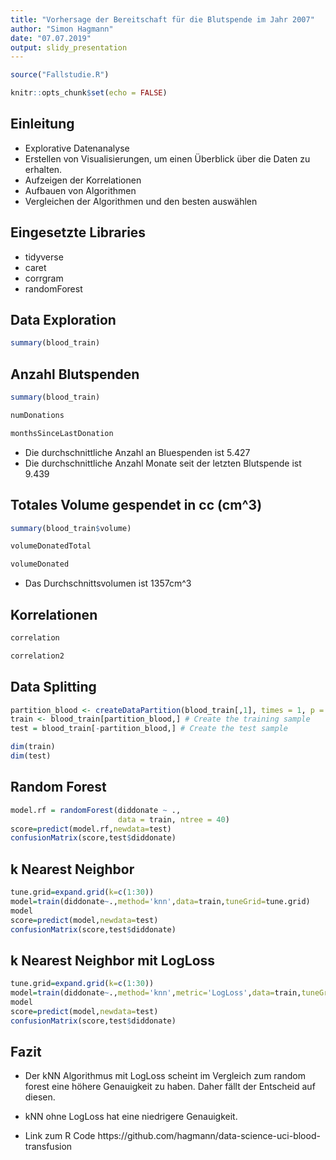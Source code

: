 ```yaml
---
title: "Vorhersage der Bereitschaft für die Blutspende im Jahr 2007"
author: "Simon Hagmann"
date: "07.07.2019"
output: slidy_presentation
---
```


```r
source("Fallstudie.R")
```

```r
knitr::opts_chunk$set(echo = FALSE)
```


## Einleitung

* Explorative Datenanalyse
* Erstellen von Visualisierungen, um einen Überblick über die Daten zu erhalten.
* Aufzeigen der Korrelationen
* Aufbauen von Algorithmen
* Vergleichen der Algorithmen und den besten auswählen


## Eingesetzte Libraries

* tidyverse
* caret
* corrgram
* randomForest


## Data Exploration
```r
summary(blood_train)
```


## Anzahl Blutspenden

```r
summary(blood_train)

numDonations

monthsSinceLastDonation
```

- Die durchschnittliche Anzahl an Bluespenden ist 5.427
- Die durchschnittliche Anzahl Monate seit der letzten Blutspende ist 9.439



## Totales Volume gespendet in cc (cm^3)
```r
summary(blood_train$volume)

volumeDonatedTotal

volumeDonated
```

- Das Durchschnittsvolumen ist 1357cm^3



## Korrelationen
```r
correlation

correlation2
```


## Data Splitting
```r
partition_blood <- createDataPartition(blood_train[,1], times = 1, p = 0.75,list = FALSE)
train <- blood_train[partition_blood,] # Create the training sample
test = blood_train[-partition_blood,] # Create the test sample

dim(train)
dim(test)
```


## Random Forest
```r
model.rf = randomForest(diddonate ~ ., 
                        data = train, ntree = 40)
score=predict(model.rf,newdata=test)
confusionMatrix(score,test$diddonate)
```


## k Nearest Neighbor
```r
tune.grid=expand.grid(k=c(1:30))
model=train(diddonate~.,method='knn',data=train,tuneGrid=tune.grid)
model
score=predict(model,newdata=test)
confusionMatrix(score,test$diddonate)
```

## k Nearest Neighbor mit LogLoss
```r
tune.grid=expand.grid(k=c(1:30))
model=train(diddonate~.,method='knn',metric='LogLoss',data=train,tuneGrid=tune.grid)
model
score=predict(model,newdata=test)
confusionMatrix(score,test$diddonate)
```


## Fazit
- Der kNN Algorithmus mit LogLoss scheint im Vergleich zum random forest eine höhere Genauigkeit zu haben. Daher fällt der Entscheid auf diesen.
- kNN ohne LogLoss hat eine niedrigere Genauigkeit.

- Link zum R Code
https://github.com/hagmann/data-science-uci-blood-transfusion
